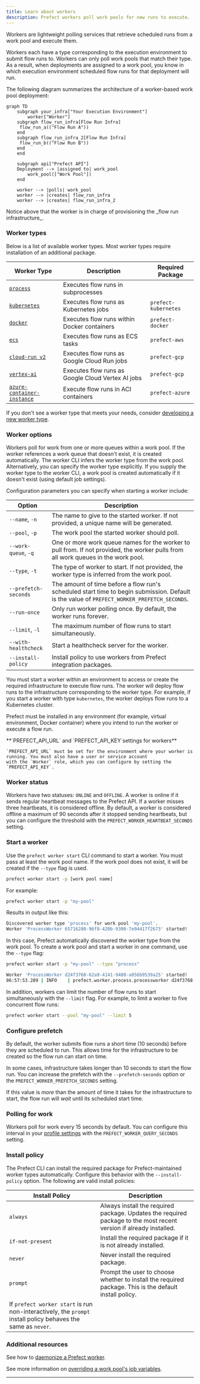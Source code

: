 ```yaml
---
title: Learn about workers
description: Prefect workers poll work pools for new runs to execute.
---
```


Workers are lightweight polling services that retrieve scheduled runs from a work pool and execute them.

Workers each have a type corresponding to the execution environment to submit flow runs to.
Workers can only poll work pools that match their type.
As a result, when deployments are assigned to a work pool, you know in which execution environment scheduled flow runs for that deployment will run.

The following diagram summarizes the architecture of a worker-based work pool deployment:

```mermaid
graph TD
    subgraph your_infra["Your Execution Environment"]
        worker["Worker"]
    subgraph flow_run_infra[Flow Run Infra]
     flow_run_a(("Flow Run A"))
    end
    subgraph flow_run_infra_2[Flow Run Infra]
     flow_run_b(("Flow Run B"))
    end      
    end

    subgraph api["Prefect API"]
    Deployment --> |assigned to| work_pool
        work_pool(["Work Pool"])
    end

    worker --> |polls| work_pool
    worker --> |creates| flow_run_infra
    worker --> |creates| flow_run_infra_2
```

<Tip>
Notice above that the worker is in charge of provisioning the _flow run infrastructure_.
</Tip>

### Worker types

Below is a list of available worker types. Most worker types require installation of an additional package.

| Worker Type | Description | Required Package |
| --- | --- | --- |
| [`process`](https://prefect-python-sdk-docs.netlify.app/prefect/workers/process/) | Executes flow runs in subprocesses | |
| [`kubernetes`](https://prefect-python-sdk-docs.netlify.app/prefect_kubernetes/worker/) | Executes flow runs as Kubernetes jobs | `prefect-kubernetes` |
| [`docker`](https://prefect-python-sdk-docs.netlify.app/prefect_docker/worker/) | Executes flow runs within Docker containers | `prefect-docker` |
| [`ecs`](https://prefect-python-sdk-docs.netlify.app/prefect_aws/workers/ecs_worker/) | Executes flow runs as ECS tasks | `prefect-aws` |
| [`cloud-run v2`](https://prefect-python-sdk-docs.netlify.app/prefect_gcp/workers/cloud_run_v2/) | Executes flow runs as Google Cloud Run jobs | `prefect-gcp` |
| [`vertex-ai`](https://prefect-python-sdk-docs.netlify.app/prefect_gcp/workers/vertex/) | Executes flow runs as Google Cloud Vertex AI jobs | `prefect-gcp` |
| [`azure-container-instance`](https://prefect-python-sdk-docs.netlify.app/prefect_azure/workers/container_instance/) | Execute flow runs in ACI containers | `prefect-azure` |

If you don't see a worker type that meets your needs, consider 
[developing a new worker type](/contribute/develop-a-new-worker-type/).

### Worker options

Workers poll for work from one or more queues within a work pool. If the worker references a work queue that doesn't exist, it is created automatically.
The worker CLI infers the worker type from the work pool.
Alternatively, you can specify the worker type explicitly.
If you supply the worker type to the worker CLI, a work pool is created automatically if it doesn't exist (using default job settings).

Configuration parameters you can specify when starting a worker include:

| Option                                            | Description                                                                                                                                 |
| ------------------------------------------------- | ------------------------------------------------------------------------------------------------------------------------------------------- |
| `--name`, `-n`                                    | The name to give to the started worker. If not provided, a unique name will be generated.                                                   |
| `--pool`, `-p`                                    | The work pool the started worker should poll.                                                                                               |
| `--work-queue`, `-q`                              | One or more work queue names for the worker to pull from. If not provided, the worker pulls from all work queues in the work pool.      |
| `--type`, `-t`                                    | The type of worker to start. If not provided, the worker type is inferred from the work pool.                                          |
| <span class="no-wrap">`--prefetch-seconds`</span> | The amount of time before a flow run's scheduled start time to begin submission. Default is the value of `PREFECT_WORKER_PREFETCH_SECONDS`. |
| `--run-once`                                      | Only run worker polling once. By default, the worker runs forever.                                                                          |
| `--limit`, `-l`                                   | The maximum number of flow runs to start simultaneously.                                                                                    |
| `--with-healthcheck`                                   | Start a healthcheck server for the worker.                                                                                    |
| `--install-policy`                                   | Install policy to use workers from Prefect integration packages.                                                                                    |

You must start a worker within an environment to access or create the required infrastructure to execute flow runs. 
The worker will deploy flow runs to the infrastructure corresponding to the worker type. For example, if you start a worker with 
type `kubernetes`, the worker deploys flow runs to a Kubernetes cluster.

Prefect must be installed in any environment (for example, virtual environment, Docker container) where you intend to run the worker or 
execute a flow run.

<Tip>
**`PREFECT_API_URL` and `PREFECT_API_KEY`settings for workers**

    `PREFECT_API_URL` must be set for the environment where your worker is running. You must also have a user or service account 
    with the `Worker` role, which you can configure by setting the `PREFECT_API_KEY`.
</Tip>

### Worker status

Workers have two statuses: `ONLINE` and `OFFLINE`. A worker is online if it sends regular heartbeat messages to the Prefect API. 
If a worker misses three heartbeats, it is considered offline. By default, a worker is considered offline a maximum of 90 seconds 
after it stopped sending heartbeats, but you can configure the threshold with the `PREFECT_WORKER_HEARTBEAT_SECONDS` setting.

### Start a worker

Use the `prefect worker start` CLI command to start a worker. You must pass at least the work pool name. 
If the work pool does not exist, it will be created if the `--type` flag is used.

```bash
prefect worker start -p [work pool name]
```

For example:

```bash
prefect worker start -p "my-pool"
```

Results in output like this:

```bash
Discovered worker type 'process' for work pool 'my-pool'.
Worker 'ProcessWorker 65716280-96f8-420b-9300-7e94417f2673' started!
```

In this case, Prefect automatically discovered the worker type from the work pool.
To create a work pool and start a worker in one command, use the `--type` flag:

```bash
prefect worker start -p "my-pool" --type "process"
```

```bash
Worker 'ProcessWorker d24f3768-62a9-4141-9480-a056b9539a25' started!
06:57:53.289 | INFO    | prefect.worker.process.processworker d24f3768-62a9-4141-9480-a056b9539a25 - Worker pool 'my-pool' created.
```

In addition, workers can limit the number of flow runs to start simultaneously with the `--limit` flag.
For example, to limit a worker to five concurrent flow runs:

```bash
prefect worker start --pool "my-pool" --limit 5
```

### Configure prefetch

By default, the worker submits flow runs a short time (10 seconds) before they are scheduled to run. 
This allows time for the infrastructure to be created so the flow run can start on time.

In some cases, infrastructure takes longer than 10 seconds to start the flow run. You can increase the prefetch with the 
`--prefetch-seconds` option or the `PREFECT_WORKER_PREFETCH_SECONDS` setting.

If this value is _more_ than the amount of time it takes for the infrastructure to start, the flow run will _wait_ until its 
scheduled start time.

### Polling for work

Workers poll for work every 15 seconds by default. You can configure this interval in your [profile settings](/3.0/manage/settings-and-profiles/) 
with the
`PREFECT_WORKER_QUERY_SECONDS` setting.

### Install policy

The Prefect CLI can install the required package for Prefect-maintained worker types automatically. Configure this behavior 
with the `--install-policy` option. The following are valid install policies:

| Install Policy | Description |
| --- | --- |
| `always` | Always install the required package. Updates the required package to the most recent version if already installed. |
| `if-not-present` | Install the required package if it is not already installed. |
| `never` | Never install the required package. |
| `prompt` | Prompt the user to choose whether to install the required package. This is the default install policy. 
If `prefect worker start` is run non-interactively, the `prompt` install policy behaves the same as `never`. |

### Additional resources

See how to [daemonize a Prefect worker](/3.0/resources/daemonize-processes/).

See more information on [overriding a work pool's job variables](/3.0/deploy/infrastructure-concepts/customize).

---------
